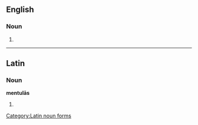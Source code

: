 ==English==

===Noun===
{{head|en|plural}}

# {{plural of|mentula}}

----

==Latin==
===Noun===
'''mentulās''' {{g|f}}
# {{inflection of|lang=la|mentula||acc|p}}

[[Category:Latin noun forms]]